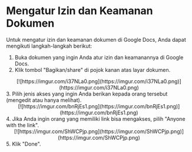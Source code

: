 # Mengatur Izin dan Keamanan Dokumen

Untuk mengatur izin dan keamanan dokumen di Google Docs, Anda dapat mengikuti
langkah-langkah berikut:

1. Buka dokumen yang ingin Anda atur izin dan keamanannya di Google Docs.
2. Klik tombol &quot;Bagikan/share&quot; di pojok kanan atas layar dokumen.
<div align = "center">
[![https://imgur.com/i37NLa0.png](https://imgur.com/i37NLa0.png)](https://imgur.com/i37NLa0.png)
</div>
    3. Pilih jenis akses yang ingin Anda berikan kepada orang tersebut (mengedit atau hanya
   melihat).
<div align = "center">
[![https://imgur.com/bnRjEs1.png](https://imgur.com/bnRjEs1.png)](https://imgur.com/bnRjEs1.png)
</div>
    4. Jika Anda ingin orang yang memiliki link bisa mengakses, pilih &quot;Anyone with the link&quot;.
<div align = "center">
[![https://imgur.com/ShWCPjp.png](https://imgur.com/ShWCPjp.png)](https://imgur.com/ShWCPjp.png)
</div>
    5. Klik &quot;Done&quot;.
